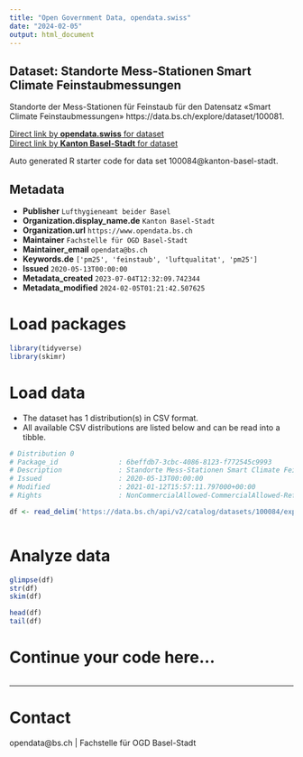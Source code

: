 ```yaml
---
title: "Open Government Data, opendata.swiss"
date: "2024-02-05"
output: html_document
---
```


## Dataset: Standorte Mess-Stationen Smart Climate Feinstaubmessungen

Standorte der Mess-Stationen für Feinstaub für den Datensatz «Smart Climate Feinstaubmessungen» https://data.bs.ch/explore/dataset/100081.

[Direct link by **opendata.swiss** for dataset](https://opendata.swiss/de/dataset/standorte-mess-stationen-smart-climate-feinstaubmessungen)<br>
[Direct link by **Kanton Basel-Stadt** for dataset](https://data.bs.ch/explore/dataset/100084/)

Auto generated R starter code for data set 100084@kanton-basel-stadt.

## Metadata

- **Publisher** `Lufthygieneamt beider Basel`
- **Organization.display_name.de** `Kanton Basel-Stadt`
- **Organization.url** `https://www.opendata.bs.ch`
- **Maintainer** `Fachstelle für OGD Basel-Stadt`
- **Maintainer_email** `opendata@bs.ch`
- **Keywords.de** `['pm25', 'feinstaub', 'luftqualitat', 'pm25']`
- **Issued** `2020-05-13T00:00:00`
- **Metadata_created** `2023-07-04T12:32:09.742344`
- **Metadata_modified** `2024-02-05T01:21:42.507625`


# Load packages

```r

library(tidyverse)
library(skimr)

```

# Load data

-   The dataset has 1 distribution(s) in CSV format.
-   All available CSV distributions are listed below and can be read into a tibble.

```r

# Distribution 0
# Package_id               : 6beffdb7-3cbc-4086-8123-f772545c9993
# Description              : Standorte Mess-Stationen Smart Climate Feinstaubmessungen (csv)
# Issued                   : 2020-05-13T00:00:00
# Modified                 : 2021-01-12T15:57:11.797000+00:00
# Rights                   : NonCommercialAllowed-CommercialAllowed-ReferenceRequired

df <- read_delim('https://data.bs.ch/api/v2/catalog/datasets/100084/exports/csv')



```

# Analyze data

```r

glimpse(df)
str(df)
skim(df)

head(df)
tail(df)

```

# Continue your code here...

```r

```

------------------------------------------------------------------------

# Contact

opendata@bs.ch | Fachstelle für OGD Basel-Stadt
